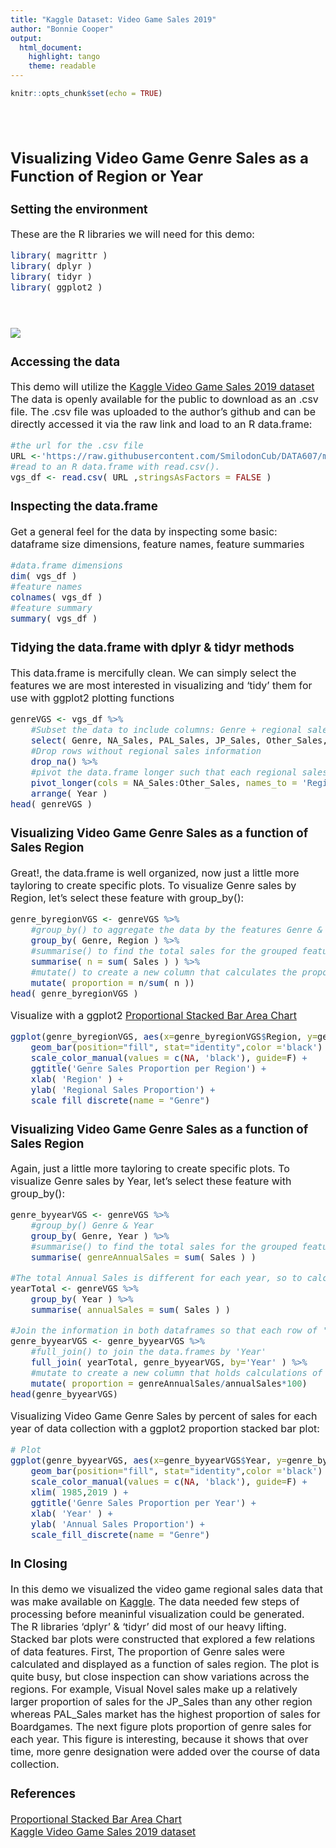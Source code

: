 ```yaml
---
title: "Kaggle Dataset: Video Game Sales 2019"
author: "Bonnie Cooper"
output:
  html_document:
    highlight: tango
    theme: readable
---
```


```r
knitr::opts_chunk$set(echo = TRUE)
```
<div class = "row">
  
<div class = "col-md-6">
<br><br><font size="3">   

## Visualizing Video Game Genre Sales as a Function of Region or Year

### Setting the environment
These are the R libraries we will need for this demo:
```r
library( magrittr )
library( dplyr )
library( tidyr )
library( ggplot2 )
```
</div>
  
<div class = "col-md-6">
<br><br>![](https://www.geek.com/wp-content/uploads/2016/07/video-game-controllers-625x350.jpg)
</div>
  

<div class = "col-md-12">


### Accessing the data
This demo will utilize the [Kaggle Video Game Sales 2019 dataset](https://www.kaggle.com/rush4ratio/video-game-sales-with-ratings)  
The data is openly available for the public to download as an .csv file. The .csv file was uploaded to the author's github and can be directly accessed it via the raw link and load to an R data.frame:
```r
#the url for the .csv file
URL <-'https://raw.githubusercontent.com/SmilodonCub/DATA607/master/vgsales-12-4-2019-short.csv'
#read to an R data.frame with read.csv().
vgs_df <- read.csv( URL ,stringsAsFactors = FALSE )
```

### Inspecting the data.frame
Get a general feel for the data by inspecting some basic: dataframe size dimensions, feature names, feature summaries
```r
#data.frame dimensions
dim( vgs_df )
#feature names
colnames( vgs_df )
#feature summary
summary( vgs_df )
```


### Tidying the data.frame with dplyr & tidyr methods  
This data.frame is mercifully clean. We can simply select the features we are most interested in visualizing and 'tidy' them for use with ggplot2 plotting functions
```r
genreVGS <- vgs_df %>% 
    #Subset the data to include columns: Genre + regional sales columns + year
    select( Genre, NA_Sales, PAL_Sales, JP_Sales, Other_Sales, Year ) %>%
    #Drop rows without regional sales information
    drop_na() %>%
    #pivot the data.frame longer such that each regional sales observation has it's own row
    pivot_longer(cols = NA_Sales:Other_Sales, names_to = 'Region', values_to = 'Sales') %>%
    arrange( Year )
head( genreVGS )
```

### Visualizing Video Game Genre Sales as a function of Sales Region  
Great!, the data.frame is well organized, now just a little more tayloring to create specific plots. To visualize Genre sales by Region, let's select these feature with group_by():
```r
genre_byregionVGS <- genreVGS %>%
    #group_by() to aggregate the data by the features Genre & Region
    group_by( Genre, Region ) %>%
    #summarise() to find the total sales for the grouped features
    summarise( n = sum( Sales ) ) %>%
    #mutate() to create a new column that calculates the proportion of sales
    mutate( proportion = n/sum( n ))
head( genre_byregionVGS )
```

Visualize with a ggplot2 [Proportional Stacked Bar Area Chart](https://www.r-graph-gallery.com/48-grouped-barplot-with-ggplot2.html) 

```r
ggplot(genre_byregionVGS, aes(x=genre_byregionVGS$Region, y=genre_byregionVGS$proportion, fill=genre_byregionVGS$Genre)) + 
    geom_bar(position="fill", stat="identity",color ='black') +
    scale_color_manual(values = c(NA, 'black'), guide=F) +
    ggtitle('Genre Sales Proportion per Region') +
    xlab( 'Region' ) +
    ylab( 'Regional Sales Proportion') +
    scale_fill_discrete(name = "Genre")

```

### Visualizing Video Game Genre Sales as a function of Sales Region
Again, just a little more tayloring to create specific plots. To visualize Genre sales by Year, let's select these feature with group_by():
```r
genre_byyearVGS <- genreVGS %>%
    #group_by() Genre & Year
    group_by( Genre, Year ) %>%
    #summarise() to find the total sales for the grouped features
    summarise( genreAnnualSales = sum( Sales ) )

#The total Annual Sales is different for each year, so to calculate the correct proportions, we need to calculate the each year sales. This is passed to a data.frame:
yearTotal <- genreVGS %>%
    group_by( Year ) %>%
    summarise( annualSales = sum( Sales ) )

#Join the information in both dataframes so that each row of 'genre_byyearVGS' is associated with the correct total annual sales
genre_byyearVGS <- genre_byyearVGS %>%
    #full_join() to join the data.frames by 'Year'
    full_join( yearTotal, genre_byyearVGS, by='Year' ) %>%
    #mutate to create a new column that holds calculations of the proportion of sales
    mutate( proportion = genreAnnualSales/annualSales*100)
head(genre_byyearVGS)

```

Visualizing Video Game Genre Sales by percent of sales for each year of data collection with a ggplot2 proportion stacked bar plot:

```r
# Plot
ggplot(genre_byyearVGS, aes(x=genre_byyearVGS$Year, y=genre_byyearVGS$proportion, fill=genre_byyearVGS$Genre)) + 
    geom_bar(position="fill", stat="identity",color ='black') +
    scale_color_manual(values = c(NA, 'black'), guide=F) +
    xlim( 1985,2019 ) +
    ggtitle('Genre Sales Proportion per Year') +
    xlab( 'Year' ) +
    ylab( 'Annual Sales Proportion') +
    scale_fill_discrete(name = "Genre")


```

### In Closing  
In this demo we visualized the video game regional sales data that was make available on [Kaggle](https://www.kaggle.com/rush4ratio/video-game-sales-with-ratings). The data needed few steps of processing before meaninful visualization could be generated. The R libraries 'dplyr' & 'tidyr' did most of our heavy lifting. Stacked bar plots were constructed that explored a few relations of data features. First, The proportion of Genre sales were calculated and displayed as a function of sales region. The plot is quite busy, but close inspection can show variations across the regions. For example, Visual Novel sales make up a relatively larger proportion of sales for the JP_Sales than any other region whereas PAL_Sales market has the highest proportion of sales for Boardgames. The next figure plots proportion of genre sales for each year. This figure is interesting, because it shows that over time, more genre designation were added over the course of data collection.  


### References
[Proportional Stacked Bar Area Chart](https://www.r-graph-gallery.com/48-grouped-barplot-with-ggplot2.html)  
[Kaggle Video Game Sales 2019 dataset](https://www.kaggle.com/rush4ratio/video-game-sales-with-ratings)  
